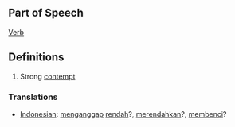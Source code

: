 ==Part of Speech==
[[Verb]]
==Definitions==
#Strong [[contempt]]

=== Translations ===
*[[Indonesian]]: [[anggap|menganggap]] [[rendah]]?, [[rendah|merendahkan]]?, [[benci|membenci]]?